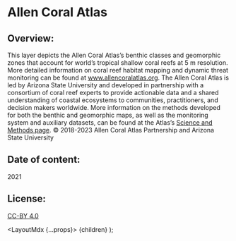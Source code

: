 
# Allen Coral Atlas

## Overview:
This layer depicts the Allen Coral Atlas’s benthic classes and geomorphic zones that account for world’s tropical shallow coral reefs at 5 m resolution. More detailed information on coral reef habitat mapping and dynamic threat monitoring can be found at <a href="www.allencoralatlas.org" target="_blank" rel="noopener noreferrer">www.allencoralatlas.org</a>.
The Allen Coral Atlas is led by Arizona State University and developed in partnership with a consortium of coral reef experts to provide actionable data and a shared understanding of coastal ecosystems to communities, practitioners, and decision makers worldwide.
More information on the methods developed for both the benthic and geomorphic maps, as well as the monitoring system and auxiliary datasets, can be found at the Atlas’s <a href="https://allencoralatlas.org/methods/" target="_blank" rel="noopener noreferrer">Science and Methods page</a>.
© 2018-2023 Allen Coral Atlas Partnership and Arizona State University

## Date of content:

2021

## License:

<a href="https://creativecommons.org/licenses/by/4.0/" target="_blank" rel="noopener noreferrer">CC-BY 4.0</a>

  <LayoutMdx {...props}>
    {children}
  </LayoutMdx>
);